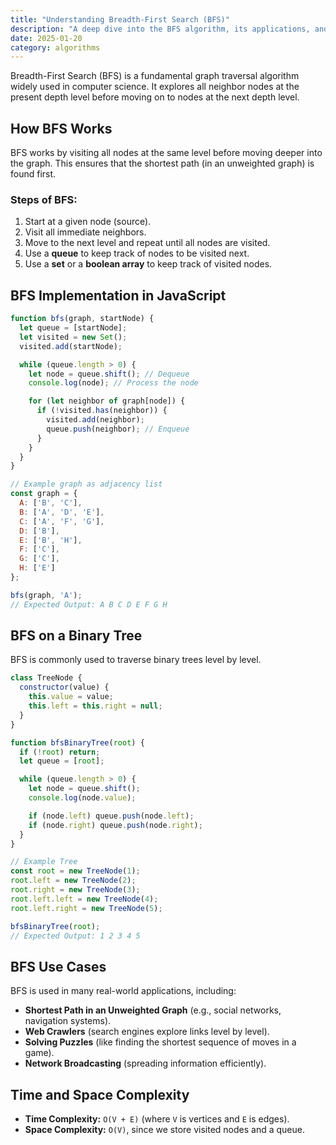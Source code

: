 ```yaml
---
title: "Understanding Breadth-First Search (BFS)"
description: "A deep dive into the BFS algorithm, its applications, and implementations."
date: 2025-01-20
category: algorithms
---
```


Breadth-First Search (BFS) is a fundamental graph traversal algorithm widely used in computer science. It explores all neighbor nodes at the present depth level before moving on to nodes at the next depth level.

## How BFS Works

BFS works by visiting all nodes at the same level before moving deeper into the graph. This ensures that the shortest path (in an unweighted graph) is found first.

### Steps of BFS:
1. Start at a given node (source).
2. Visit all immediate neighbors.
3. Move to the next level and repeat until all nodes are visited.
4. Use a **queue** to keep track of nodes to be visited next.
5. Use a **set** or a **boolean array** to keep track of visited nodes.

## BFS Implementation in JavaScript

```javascript
function bfs(graph, startNode) {
  let queue = [startNode];
  let visited = new Set();
  visited.add(startNode);

  while (queue.length > 0) {
    let node = queue.shift(); // Dequeue
    console.log(node); // Process the node

    for (let neighbor of graph[node]) {
      if (!visited.has(neighbor)) {
        visited.add(neighbor);
        queue.push(neighbor); // Enqueue
      }
    }
  }
}

// Example graph as adjacency list
const graph = {
  A: ['B', 'C'],
  B: ['A', 'D', 'E'],
  C: ['A', 'F', 'G'],
  D: ['B'],
  E: ['B', 'H'],
  F: ['C'],
  G: ['C'],
  H: ['E']
};

bfs(graph, 'A');
// Expected Output: A B C D E F G H
```

## BFS on a Binary Tree

BFS is commonly used to traverse binary trees level by level.

```javascript
class TreeNode {
  constructor(value) {
    this.value = value;
    this.left = this.right = null;
  }
}

function bfsBinaryTree(root) {
  if (!root) return;
  let queue = [root];

  while (queue.length > 0) {
    let node = queue.shift();
    console.log(node.value);

    if (node.left) queue.push(node.left);
    if (node.right) queue.push(node.right);
  }
}

// Example Tree
const root = new TreeNode(1);
root.left = new TreeNode(2);
root.right = new TreeNode(3);
root.left.left = new TreeNode(4);
root.left.right = new TreeNode(5);

bfsBinaryTree(root);
// Expected Output: 1 2 3 4 5
```

## BFS Use Cases
BFS is used in many real-world applications, including:
- **Shortest Path in an Unweighted Graph** (e.g., social networks, navigation systems).
- **Web Crawlers** (search engines explore links level by level).
- **Solving Puzzles** (like finding the shortest sequence of moves in a game).
- **Network Broadcasting** (spreading information efficiently).

## Time and Space Complexity
- **Time Complexity:** `O(V + E)` (where `V` is vertices and `E` is edges).
- **Space Complexity:** `O(V)`, since we store visited nodes and a queue.
